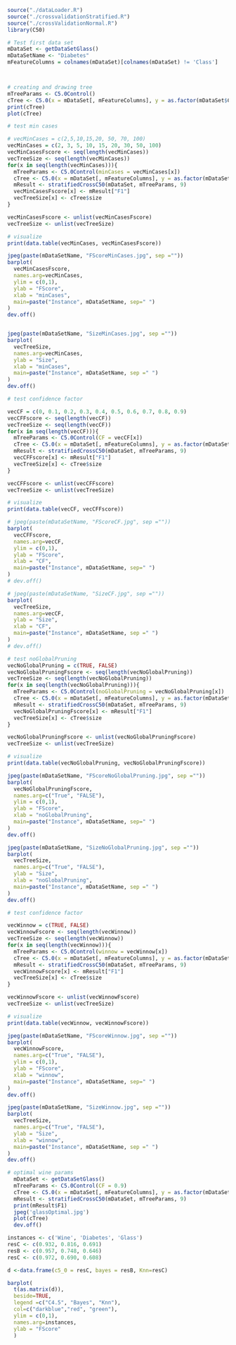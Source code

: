 


```{r}

source("./dataLoader.R")
source("./crossvalidationStratified.R")
source("./crossValidationNormal.R")
library(C50)

# Test first data set
mDataSet <- getDataSetGlass()
mDataSetName <- "Diabetes"
mFeatureColumns = colnames(mDataSet)[colnames(mDataSet) != 'Class']




```

```{r}
# creating and drawing tree
mTreeParams <- C5.0Control()
cTree <- C5.0(x = mDataSet[, mFeatureColumns], y = as.factor(mDataSet$Class), control=mTreeParams)
print(cTree)
plot(cTree)
```


```{r}
# test min cases 

# vecMinCases = c(2,5,10,15,20, 50, 70, 100)
vecMinCases = c(2, 3, 5, 10, 15, 20, 30, 50, 100)
vecMinCasesFscore <- seq(length(vecMinCases))
vecTreeSize <- seq(length(vecMinCases))
for(x in seq(length(vecMinCases))){
  mTreeParams <- C5.0Control(minCases = vecMinCases[x])
  cTree <- C5.0(x = mDataSet[, mFeatureColumns], y = as.factor(mDataSet$Class), control=mTreeParams)
  mResult <- stratifiedCrossC50(mDataSet, mTreeParams, 9)
  vecMinCasesFscore[x] <- mResult["F1"] 
  vecTreeSize[x] <- cTree$size
}

vecMinCasesFscore <- unlist(vecMinCasesFscore)
vecTreeSize <- unlist(vecTreeSize)

# visualize
print(data.table(vecMinCases, vecMinCasesFscore))

jpeg(paste(mDataSetName, "FScoreMinCases.jpg", sep =""))
barplot(
  vecMinCasesFscore, 
  names.arg=vecMinCases, 
  ylim = c(0,1),
  ylab = "FScore",
  xlab = "minCases",
  main=paste("Instance", mDataSetName, sep=" ") 
)
dev.off()


jpeg(paste(mDataSetName, "SizeMinCases.jpg", sep =""))
barplot(
  vecTreeSize, 
  names.arg=vecMinCases, 
  ylab = "Size",
  xlab = "minCases",
  main=paste("Instance", mDataSetName, sep =" ") 
)
dev.off()
```


```{r}
# test confidence factor 

vecCF = c(0, 0.1, 0.2, 0.3, 0.4, 0.5, 0.6, 0.7, 0.8, 0.9) 
vecCFFscore <- seq(length(vecCF))
vecTreeSize <- seq(length(vecCF))
for(x in seq(length(vecCF))){
  mTreeParams <- C5.0Control(CF = vecCF[x])
  cTree <- C5.0(x = mDataSet[, mFeatureColumns], y = as.factor(mDataSet$Class), control=mTreeParams)
  mResult <- stratifiedCrossC50(mDataSet, mTreeParams, 9)
  vecCFFscore[x] <- mResult["F1"] 
  vecTreeSize[x] <- cTree$size
}

vecCFFscore <- unlist(vecCFFscore)
vecTreeSize <- unlist(vecTreeSize)

# visualize
print(data.table(vecCF, vecCFFscore))

# jpeg(paste(mDataSetName, "FScoreCF.jpg", sep =""))
barplot(
  vecCFFscore, 
  names.arg=vecCF, 
  ylim = c(0,1),
  ylab = "FScore",
  xlab = "CF",
  main=paste("Instance", mDataSetName, sep=" ") 
)
# dev.off()

# jpeg(paste(mDataSetName, "SizeCF.jpg", sep =""))
barplot(
  vecTreeSize, 
  names.arg=vecCF, 
  ylab = "Size",
  xlab = "CF",
  main=paste("Instance", mDataSetName, sep =" ") 
)
# dev.off()
```








```{r}
# test noGlobalPruning
vecNoGlobalPruning = c(TRUE, FALSE) 
vecNoGlobalPruningFscore <- seq(length(vecNoGlobalPruning))
vecTreeSize <- seq(length(vecNoGlobalPruning))
for(x in seq(length(vecNoGlobalPruning))){
  mTreeParams <- C5.0Control(noGlobalPruning = vecNoGlobalPruning[x])
  cTree <- C5.0(x = mDataSet[, mFeatureColumns], y = as.factor(mDataSet$Class), control=mTreeParams)
  mResult <- stratifiedCrossC50(mDataSet, mTreeParams, 9)
  vecNoGlobalPruningFscore[x] <- mResult["F1"] 
  vecTreeSize[x] <- cTree$size
}

vecNoGlobalPruningFscore <- unlist(vecNoGlobalPruningFscore)
vecTreeSize <- unlist(vecTreeSize)

# visualize
print(data.table(vecNoGlobalPruning, vecNoGlobalPruningFscore))

jpeg(paste(mDataSetName, "FScoreNoGlobalPruning.jpg", sep =""))
barplot(
  vecNoGlobalPruningFscore, 
  names.arg=c("True", "FALSE"), 
  ylim = c(0,1),
  ylab = "FScore",
  xlab = "noGlobalPruning",
  main=paste("Instance", mDataSetName, sep=" ") 
)
dev.off()

jpeg(paste(mDataSetName, "SizeNoGlobalPruning.jpg", sep =""))
barplot(
  vecTreeSize, 
  names.arg=c("True", "FALSE"), 
  ylab = "Size",
  xlab = "noGlobalPruning",
  main=paste("Instance", mDataSetName, sep =" ") 
)
dev.off()
```


```{r}
# test confidence factor 

vecWinnow = c(TRUE, FALSE) 
vecWinnowFscore <- seq(length(vecWinnow))
vecTreeSize <- seq(length(vecWinnow))
for(x in seq(length(vecWinnow))){
  mTreeParams <- C5.0Control(winnow = vecWinnow[x])
  cTree <- C5.0(x = mDataSet[, mFeatureColumns], y = as.factor(mDataSet$Class), control=mTreeParams)
  mResult <- stratifiedCrossC50(mDataSet, mTreeParams, 9)
  vecWinnowFscore[x] <- mResult["F1"] 
  vecTreeSize[x] <- cTree$size
}

vecWinnowFscore <- unlist(vecWinnowFscore)
vecTreeSize <- unlist(vecTreeSize)

# visualize
print(data.table(vecWinnow, vecWinnowFscore))

jpeg(paste(mDataSetName, "FScoreWinnow.jpg", sep =""))
barplot(
  vecWinnowFscore, 
  names.arg=c("True", "FALSE"), 
  ylim = c(0,1),
  ylab = "FScore",
  xlab = "winnow",
  main=paste("Instance", mDataSetName, sep=" ") 
)
dev.off()

jpeg(paste(mDataSetName, "SizeWinnow.jpg", sep =""))
barplot(
  vecTreeSize, 
  names.arg=c("True", "FALSE"), 
  ylab = "Size",
  xlab = "winnow",
  main=paste("Instance", mDataSetName, sep =" ") 
)
dev.off()
```

```{r}
# optimal wine params
  mDataSet <- getDataSetGlass()
  mTreeParams <- C5.0Control(CF = 0.9)
  cTree <- C5.0(x = mDataSet[, mFeatureColumns], y = as.factor(mDataSet$Class), control=mTreeParams)
  mResult <- stratifiedCrossC50(mDataSet, mTreeParams, 9)
  print(mResult$F1)
  jpeg('glassOptimal.jpg')
  plot(cTree)
  dev.off()

```

```{r}
instances <- c('Wine', 'Diabetes', 'Glass')
resC <- c(0.932, 0.816, 0.691)
resB <- c(0.957, 0.748, 0.646)
resC <- c(0.972, 0.690, 0.608)

d <-data.frame(c5_0 = resC, bayes = resB, Knn=resC)

barplot(
  t(as.matrix(d)), 
  beside=TRUE, 
  legend =c("C4.5", "Bayes", "Knn"), 
  col=c("darkblue","red", "green"), 
  ylim = c(0,1),
  names.arg=instances, 
  ylab = "FScore"
  )
```

